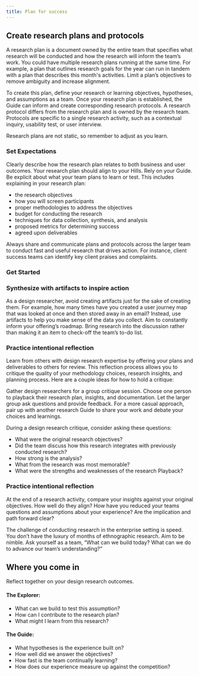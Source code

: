 ```yaml
---
title: Plan for success
---
```



## Create research plans and protocols 

A research plan is a document owned by the entire team that specifies what research will be conducted and how the research will inform the team’s work. You could have multiple research plans running at the same time. For example, a plan that outlines research goals for the year can run in tandem with a plan that describes this month's activities. Limit a plan’s objectives to remove ambiguity and increase alignment.

To create this plan, define your research or learning objectives, hypotheses, and assumptions as a team. Once your research plan is established, the Guide can inform and create corresponding research protocols. A research protocol differs from the research plan and is owned by the research team. Protocols are specific to a single research activity, such as a contextual inquiry, usability test, or user interview.

Research plans are not static, so remember to adjust as you learn.

### Set Expectations

Clearly describe how the research plan relates to both business and user outcomes. Your research plan should align to your Hills. Rely on your Guide. Be explicit about what your team plans to learn or test. This includes explaining in your research plan:

- the research objectives
- how you will screen participants
- proper methodologies to address the objectives
- budget for conducting the research
- techniques for data collection, synthesis, and analysis
- proposed metrics for determining success
- agreed upon deliverables

Always share and communicate plans and protocols across the larger team to conduct fast and useful research that drives action. For instance, client success teams can identify key client praises and complaints.

### Get Started

<Row className="resource-card-group">
<Column colMd={4} colLg={4} noGutterSm>
<ResourceCard
  title="IBM Design research plan template"
  aspectRatio="2:1"
  actionIcon="arrowRight"
  href="#"
>

</ResourceCard>
</Column>
<Column colMd={4} colLg={4} noGutterSm>
<ResourceCard
  title="IBM Design Research protocol template"
  aspectRatio="2:1"
  actionIcon="arrowRight"
  href="#"
>

</ResourceCard>
</Column>
</Row>

### Synthesize with artifacts to inspire action

As a design researcher, avoid creating artifacts just for the sake of creating them. For example, how many times have you created a user journey map that was looked at once and then stored away in an email? Instead, use artifacts to help you make sense of the data you collect. Aim to constantly inform your offering’s roadmap. Bring research into the discussion rather than making it an item to check-off the team’s to-do list.

### Practice intentional reflection

Learn from others with design research expertise by offering your plans and deliverables to others for review. This reflection process allows you to critique the quality of your methodology choices, research insights, and planning process. Here are a couple ideas for how to hold a critique:

Gather design researchers for a group critique session. Choose one person to playback their research plan, insights, and documentation. Let the larger group ask questions and provide feedback. For a more casual approach, pair up with another research Guide to share your work and debate your choices and learnings.

During a design research critique, consider asking these questions:

- What were the original research objectives?
- Did the team discuss how this research integrates with previously conducted research?
- How strong is the analysis?
- What from the research was most memorable?
- What were the strengths and weaknesses of the research Playback?

### Practice intentional reflection

At the end of a research activity, compare your insights against your original objectives. How well do they align? How have you reduced your teams questions and assumptions about your experience? Are the implication and path forward clear?

The challenge of conducting research in the enterprise setting is speed. You don’t have the luxury of months of ethnographic research. Aim to be nimble. Ask yourself as a team, “What can we build today? What can we do to advance our team’s understanding?”

## Where you come in

Reflect together on your design research outcomes.

#### The Explorer:

- What can we build to test this assumption?
- How can I contribute to the research plan?
- What might I learn from this research?

#### The Guide:

- What hypotheses is the experience built on?
- How well did we answer the objectives?
- How fast is the team continually learning?
- How does our experience measure up against the competition?
